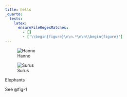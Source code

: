 ```yaml
---
title: hello
_quarto:
  tests:
    latex:
      ensureFileRegexMatches:
        - []
        - ['\\begin{figure}\n\n.*\n\n\\begin{figure}']
---
```


::: {#fig-1 layout=[1,2]}

![Hanno](./hanno.png)

![Surus](./surus.png)

Elephants

:::

See @fig-1